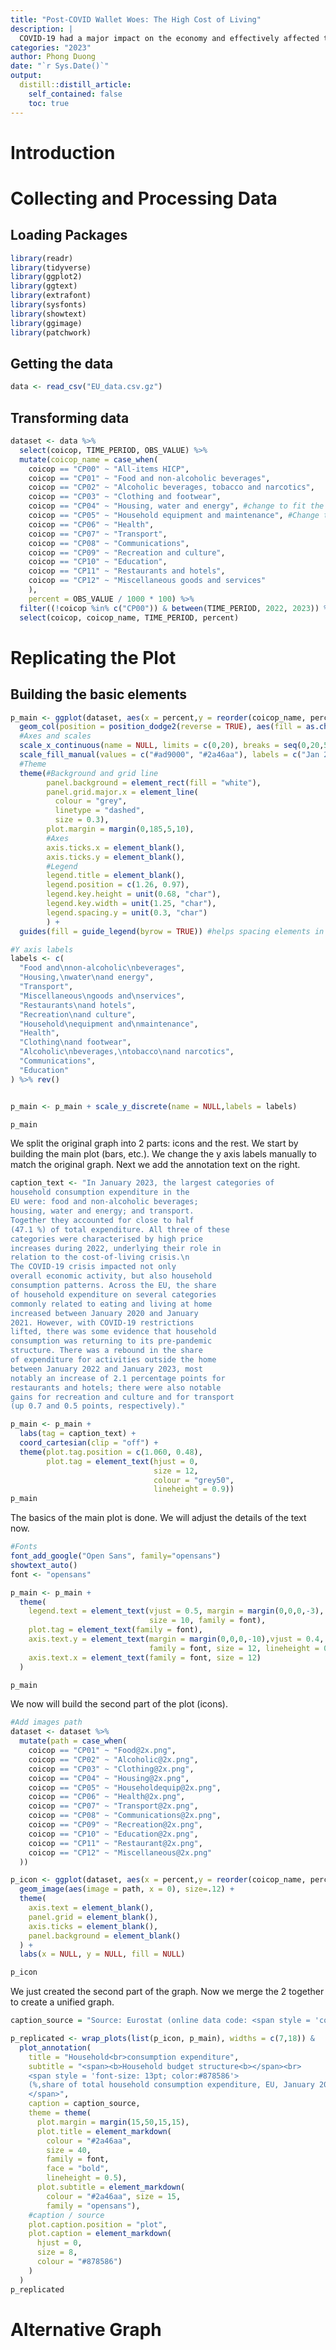 ```yaml
---
title: "Post-COVID Wallet Woes: The High Cost of Living"
description: |
  COVID-19 had a major impact on the economy and effectively affected the consumption patterns of European households. 
categories: "2023"
author: Phong Duong
date: "`r Sys.Date()`"
output:
  distill::distill_article:
    self_contained: false
    toc: true
---
```


# Introduction

# Collecting and Processing Data

## Loading Packages

```r
library(readr)
library(tidyverse)
library(ggplot2)
library(ggtext)
library(extrafont)
library(sysfonts)
library(showtext)
library(ggimage)
library(patchwork)
```

## Getting the data

```r
data <- read_csv("EU_data.csv.gz")
```

## Transforming data

```r
dataset <- data %>% 
  select(coicop, TIME_PERIOD, OBS_VALUE) %>% 
  mutate(coicop_name = case_when(
    coicop == "CP00" ~ "All-items HICP",
    coicop == "CP01" ~ "Food and non-alcoholic beverages",
    coicop == "CP02" ~ "Alcoholic beverages, tobacco and narcotics",
    coicop == "CP03" ~ "Clothing and footwear",
    coicop == "CP04" ~ "Housing, water and energy", #change to fit the graph
    coicop == "CP05" ~ "Household equipment and maintenance", #Change to fit the graph
    coicop == "CP06" ~ "Health",
    coicop == "CP07" ~ "Transport",
    coicop == "CP08" ~ "Communications",
    coicop == "CP09" ~ "Recreation and culture",
    coicop == "CP10" ~ "Education", 
    coicop == "CP11" ~ "Restaurants and hotels",
    coicop == "CP12" ~ "Miscellaneous goods and services"
    ),
    percent = OBS_VALUE / 1000 * 100) %>% 
  filter((!coicop %in% c("CP00")) & between(TIME_PERIOD, 2022, 2023)) %>% 
  select(coicop, coicop_name, TIME_PERIOD, percent)
```

# Replicating the Plot

## Building the basic elements

```r
p_main <- ggplot(dataset, aes(x = percent,y = reorder(coicop_name, percent))) +
  geom_col(position = position_dodge2(reverse = TRUE), aes(fill = as.character(TIME_PERIOD)), width = 0.6) +
  #Axes and scales
  scale_x_continuous(name = NULL, limits = c(0,20), breaks = seq(0,20,5), position = "top") +
  scale_fill_manual(values = c("#ad9000", "#2a46aa"), labels = c("Jan 2022", "Jan 2023")) +
  #Theme
  theme(#Background and grid line
        panel.background = element_rect(fill = "white"),
        panel.grid.major.x = element_line(
          colour = "grey", 
          linetype = "dashed", 
          size = 0.3),
        plot.margin = margin(0,185,5,10),
        #Axes
        axis.ticks.x = element_blank(),
        axis.ticks.y = element_blank(),
        #Legend 
        legend.title = element_blank(),
        legend.position = c(1.26, 0.97),
        legend.key.height = unit(0.68, "char"),
        legend.key.width = unit(1.25, "char"),
        legend.spacing.y = unit(0.3, "char")
        ) +
  guides(fill = guide_legend(byrow = TRUE)) #helps spacing elements in legend

#Y axis labels
labels <- c(
  "Food and\nnon-alcoholic\nbeverages",
  "Housing,\nwater\nand energy",
  "Transport",
  "Miscellaneous\ngoods and\nservices",
  "Restaurants\nand hotels",
  "Recreation\nand culture",
  "Household\nequipment and\nmaintenance",
  "Health",
  "Clothing\nand footwear",
  "Alcoholic\nbeverages,\ntobacco\nand narcotics",
  "Communications",
  "Education"
) %>% rev()


p_main <- p_main + scale_y_discrete(name = NULL,labels = labels) 

p_main
```

We split the original graph into 2 parts: icons and the rest. We start by building the main plot (bars, etc.). We change the y axis labels manually to match the original graph. Next we add the annotation text on the right.

```r
caption_text <- "In January 2023, the largest categories of
household consumption expenditure in the
EU were: food and non-alcoholic beverages;
housing, water and energy; and transport.
Together they accounted for close to half
(47.1 %) of total expenditure. All three of these
categories were characterised by high price
increases during 2022, underlying their role in
relation to the cost-of-living crisis.\n
The COVID-19 crisis impacted not only
overall economic activity, but also household
consumption patterns. Across the EU, the share
of household expenditure on several categories
commonly related to eating and living at home
increased between January 2020 and January
2021. However, with COVID-19 restrictions
lifted, there was some evidence that household
consumption was returning to its pre-pandemic
structure. There was a rebound in the share
of expenditure for activities outside the home
between January 2022 and January 2023, most
notably an increase of 2.1 percentage points for
restaurants and hotels; there were also notable
gains for recreation and culture and for transport
(up 0.7 and 0.5 points, respectively)."

p_main <- p_main +
  labs(tag = caption_text) +
  coord_cartesian(clip = "off") +
  theme(plot.tag.position = c(1.060, 0.48),
        plot.tag = element_text(hjust = 0, 
                                size = 12,
                                colour = "grey50", 
                                lineheight = 0.9)) 
p_main
```

The basics of the main plot is done. We will adjust the details of the text now.

```r
#Fonts
font_add_google("Open Sans", family="opensans")
showtext_auto()
font <- "opensans"

p_main <- p_main +
  theme(
    legend.text = element_text(vjust = 0.5, margin = margin(0,0,0,-3), face = "bold", 
                               size = 10, family = font),
    plot.tag = element_text(family = font),
    axis.text.y = element_text(margin = margin(0,0,0,-10),vjust = 0.4, 
                               family = font, size = 12, lineheight = 0.7),
    axis.text.x = element_text(family = font, size = 12)
  )

p_main
```

We now will build the second part of the plot (icons).

```r
#Add images path
dataset <- dataset %>% 
  mutate(path = case_when(
    coicop == "CP01" ~ "Food@2x.png",
    coicop == "CP02" ~ "Alcoholic@2x.png",
    coicop == "CP03" ~ "Clothing@2x.png",
    coicop == "CP04" ~ "Housing@2x.png",
    coicop == "CP05" ~ "Householdequip@2x.png",
    coicop == "CP06" ~ "Health@2x.png",
    coicop == "CP07" ~ "Transport@2x.png",
    coicop == "CP08" ~ "Communications@2x.png",
    coicop == "CP09" ~ "Recreation@2x.png",
    coicop == "CP10" ~ "Education@2x.png", 
    coicop == "CP11" ~ "Restaurant@2x.png",
    coicop == "CP12" ~ "Miscellaneous@2x.png"
  ))

p_icon <- ggplot(dataset, aes(x = percent,y = reorder(coicop_name, percent))) +
  geom_image(aes(image = path, x = 0), size=.12) +
  theme(
    axis.text = element_blank(),
    panel.grid = element_blank(),
    axis.ticks = element_blank(),
    panel.background = element_blank()
  ) + 
  labs(x = NULL, y = NULL, fill = NULL)

p_icon
```

We just created the second part of the graph. Now we merge the 2 together to create a unified graph.

```r
caption_source = "Source: Eurostat (online data code: <span style = 'color:#2a46aa'>prc_hicp_inw</span>)"

p_replicated <- wrap_plots(list(p_icon, p_main), widths = c(7,18)) &
  plot_annotation(
    title = "Household<br>consumption expenditure",
    subtitle = "<span><b>Household budget structure<b></span><br>
    <span style = 'font-size: 13pt; color:#878586'>
    (%,share of total household consumption expenditure, EU, January 2022 and 2023)
    </span>",
    caption = caption_source,
    theme = theme(
      plot.margin = margin(15,50,15,15),
      plot.title = element_markdown(
        colour = "#2a46aa", 
        size = 40,  
        family = font,
        face = "bold",
        lineheight = 0.5),
      plot.subtitle = element_markdown(
        colour = "#2a46aa", size = 15,
        family = "opensans"),
    #caption / source
    plot.caption.position = "plot",
    plot.caption = element_markdown(
      hjust = 0, 
      size = 8, 
      colour = "#878586")
    )
  )
p_replicated
```

# Alternative Graph
